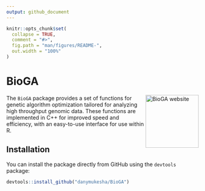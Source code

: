 ---
output: github_document
---

<!-- README.md is generated from README.Rmd. Please edit that file -->

```{r, include = FALSE}
knitr::opts_chunk$set(
  collapse = TRUE,
  comment = "#>",
  fig.path = "man/figures/README-",
  out.width = "100%"
)
```

# BioGA 
<a href="https://danymukesha.github.io/BioGA/"><img src="man/figures/logo.png"
align="right" height="139" alt="BioGA website" /></a>

The `BioGA` package provides a set of functions for genetic algorithm 
optimization tailored for analyzing high throughput genomic data. 
These functions are implemented in C++ for improved speed and efficiency, 
with an easy-to-use interface for use within R.

## Installation

You can install the package directly from GitHub using the `devtools` package:

```{r}
devtools::install_github("danymukesha/BioGA")
```

